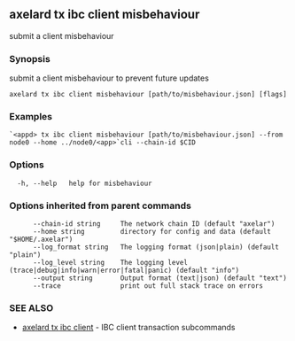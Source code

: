 ## axelard tx ibc client misbehaviour

submit a client misbehaviour

### Synopsis

submit a client misbehaviour to prevent future updates

```
axelard tx ibc client misbehaviour [path/to/misbehaviour.json] [flags]
```

### Examples

```
`<appd> tx ibc client misbehaviour [path/to/misbehaviour.json] --from node0 --home ../node0/<app>`cli --chain-id $CID
```

### Options

```
  -h, --help   help for misbehaviour
```

### Options inherited from parent commands

```
      --chain-id string     The network chain ID (default "axelar")
      --home string         directory for config and data (default "$HOME/.axelar")
      --log_format string   The logging format (json|plain) (default "plain")
      --log_level string    The logging level (trace|debug|info|warn|error|fatal|panic) (default "info")
      --output string       Output format (text|json) (default "text")
      --trace               print out full stack trace on errors
```

### SEE ALSO

- [axelard tx ibc client](/cli-docs/v0_31_3/axelard_tx_ibc_client) - IBC client transaction subcommands
